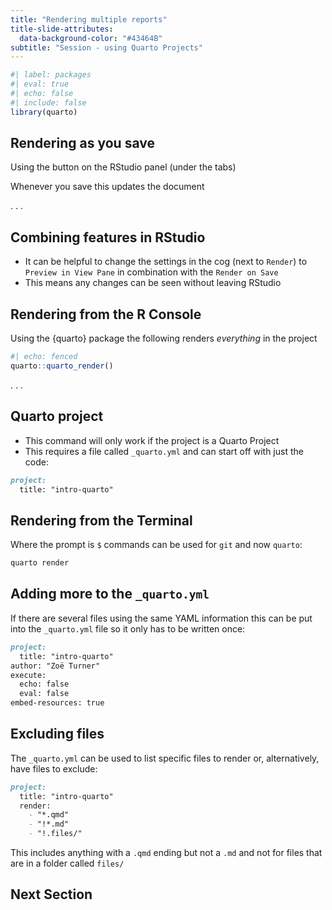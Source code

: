 ```yaml
---
title: "Rendering multiple reports"
title-slide-attributes: 
  data-background-color: "#43464B"
subtitle: "Session - using Quarto Projects"
---
```


```r
#| label: packages
#| eval: true
#| echo: false
#| include: false
library(quarto)

```

## Rendering as you save

Using the button on the RStudio panel (under the tabs)

Whenever you save this updates the document

. . . 

:::{.callout-tip collapse=false appearance='default' icon=true}
## Combining features in RStudio
- It can be helpful to change the settings in the cog (next to `Render`) to `Preview in View Pane` in combination with the `Render on Save`
- This means any changes can be seen without leaving RStudio
:::

## Rendering from the R Console

Using the {quarto} package the following renders *everything* in the project

```r
#| echo: fenced
quarto::quarto_render()
```

. . .

:::{.callout-warning collapse=false appearance='default' icon=true}
## Quarto project
- This command will only work if the project is a Quarto Project
- This requires a file called `_quarto.yml` and can start off with just the code:
``` markdown
project:
  title: "intro-quarto"
```
:::

## Rendering from the Terminal

Where the prompt is `$` commands can be used for `git` and now `quarto`:

```markdown
quarto render
```
## Adding more to the `_quarto.yml`

If there are several files using the same YAML information this can be put into the `_quarto.yml` file so it only has to be written once:

```markdown
project:
  title: "intro-quarto"
author: "Zoë Turner"
execute: 
  echo: false
  eval: false
embed-resources: true
```

## Excluding files

The `_quarto.yml` can be used to list specific files to render or, alternatively, have files to exclude:

```markdown
project:
  title: "intro-quarto"
  render: 
    - "*.qmd"
    - "!*.md"
    - "!.files/"
```

This includes anything with a `.qmd` ending but not a `.md` and not for files that are in a folder called `files/`

## Next Section 
